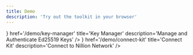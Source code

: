 ```yaml
---
title: Demo
description: 'Try out the toolkit in your browser'
---
```



<Cards>
  <Card
    icon={<KeyIcon className='text-purple-400' />}
    href='/demo/key-manager'
    title='Key Manager'
    description='Manage and Authenticate Ed25519 Keys'
  />
  <Card
    icon={<WalletIcon className='text-blue-400' />}
    href='/demo/connect-kit'
    title='Connect Kit'
    description='Connect to Nillion Network'
  />
</Cards>
